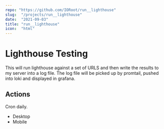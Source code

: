 ```yaml
---
repo: "https://github.com/IORoot/run__lighthouse"
slug:  "/projects/run__lighthouse"
date:  "2021-09-03"
title: "run__lighthouse"
icon:  "html"
---
```



# Lighthouse Testing

This will run lighthouse against a set of URLS and then write the results to my server into a log file.
The log file will be picked up by promtail, pushed into loki and displayed in grafana.

## Actions
Cron daily.

- Desktop
- Mobile